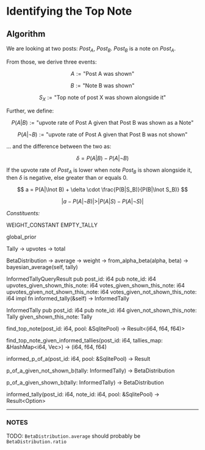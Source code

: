 # Identifying the Top Note

## Algorithm

We are looking at two posts: $Post_A$, $Post_B$.
$Post_B$ is a note on $Post_A$.

From those, we derive three events:

$$
A := \text{"Post A was shown"}
$$

$$
B := \text{"Note B was shown"}
$$

$$
S_X := \text{"Top note of post X was shown alongside it"}
$$

Further, we define:

$$
P(A|B) := \text{"upvote rate of Post A given that Post B was shown as a Note"}
$$

$$
P(A|\lnot B) := \text{"upvote rate of Post A given that Post B was not shown"}
$$

... and the difference between the two as:

$$
\delta = P(A|B) - P(A|\lnot B)
$$

If the upvote rate of $Post_A$ is lower when note $Post_B$ is shown alongside
it, then $\delta$ is negative, else greater than or equals 0.

$$
a = P(A|\lnot B) + \delta \cdot \frac{P(B|S_B)}{P(B|\lnot S_B)}
$$

$$
|a - P(A|\lnot B)| > |P(A|S) - P(A|\lnot S)|
$$



*Constituents:*

WEIGHT_CONSTANT
EMPTY_TALLY

global_prior

Tally
  -> upvotes
  -> total

BetaDistribution
  -> average
  -> weight
  -> from_alpha_beta(alpha, beta)
  -> bayesian_average(self, tally)

InformedTallyQueryResult
  pub post_id: i64
  pub note_id: i64
  upvotes_given_shown_this_note: i64
  votes_given_shown_this_note: i64
  upvotes_given_not_shown_this_note: i64
  votes_given_not_shown_this_note: i64
  impl fn informed_tally(&self)
    -> InformedTally

InformedTally
  pub post_id: i64
  pub note_id: i64
  given_not_shown_this_note: Tally
  given_shown_this_note: Tally

find_top_note(post_id: i64, pool: &SqlitePool)
  -> Result<(i64, f64, f64)>

find_top_note_given_informed_tallies(post_id: i64, tallies_map: &HashMap<i64, Vec<InformedTally>>)
  -> (i64, f64, f64)

informed_p_of_a(post_id: i64, pool: &SqlitePool)
  -> Result<BetaDistribution>

p_of_a_given_not_shown_b(tally: InformedTally)
  -> BetaDistribution

p_of_a_given_shown_b(tally: InformedTally)
  -> BetaDistribution

informed_tally(post_id: i64, note_id: i64, pool: &SqlitePool)
  -> Result<Option<InformedTally>>

----

### NOTES

TODO: `BetaDistribution.average` should probably be `BetaDistribution.ratio`





